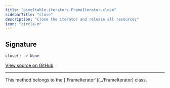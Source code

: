 ```yaml
---
title: "pixeltable.iterators.FrameIterator.close"
sidebarTitle: "close"
description: "Close the iterator and release all resources"
icon: "circle-m"
---
```

## Signature

```python
close() -> None
```

<a href="https://github.com/pixeltable/pixeltable/blob/main/pixeltable/iterators/video.py#L212" target="_self">View source on GitHub</a>


---

<Note>
This method belongs to the [`FrameIterator`](../FrameIterator) class.
</Note>
